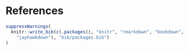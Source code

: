 # References {#references}

\setlength{\parindent}{-15pt}
\setlength{\leftskip}{15pt}
\noindent

```r
suppressWarnings(
  knitr::write_bib(c(.packages(), "knitr", "rmarkdown", "bookdown",
    "jayhawkdown"), "bib/packages.bib")
)
```

<div id="refs"></div>

\setlength{\parindent}{15pt}
\setlength{\leftskip}{0pt}
